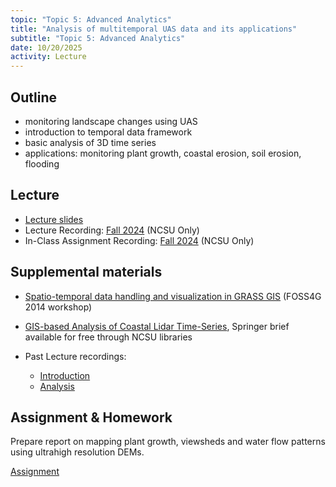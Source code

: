 ```yaml
---
topic: "Topic 5: Advanced Analytics"
title: "Analysis of multitemporal UAS data and its applications"
subtitle: "Topic 5: Advanced Analytics"
date: 10/20/2025
activity: Lecture
---
```


## Outline

- monitoring landscape changes using UAS
- introduction to temporal data framework
- basic analysis of 3D time series
- applications: monitoring plant growth, coastal erosion, soil erosion, flooding

## Lecture

- [Lecture slides](lectures/lecture_5b.qmd)
- Lecture Recording: [Fall 2024]({{< var recordings.topic5.lecture5b >}}) (NCSU Only)
- In-Class Assignment Recording: [Fall 2024]({{< var recordings.topic5.assignment5b >}}) (NCSU Only)

## Supplemental materials

- [Spatio-temporal data handling and visualization in GRASS GIS](https://ncsu-geoforall-lab.github.io/grass-temporal-workshop/) (FOSS4G 2014 workshop)
- [GIS-based Analysis of Coastal Lidar Time-Series](https://link.springer.com/book/10.1007/978-1-4939-1835-5), Springer brief available for free through NCSU libraries

- Past Lecture recordings:
  - [Introduction](https://www.youtube.com/watch?v=hueOUqQXe-0)
  - [Analysis](https://www.youtube.com/watch?v=_DQyTDr-6oY)


## Assignment & Homework

Prepare report on mapping plant growth, viewsheds and water flow patterns using ultrahigh resolution DEMs.

[Assignment](assignments/assignment_5b.qmd)
